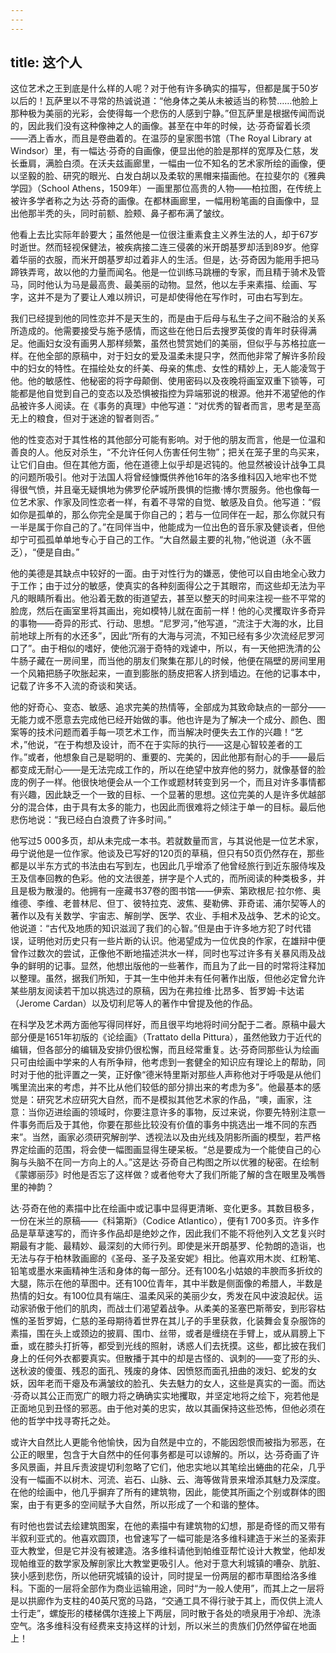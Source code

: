 ```yaml
---
---
---
```

title: 这个人
---




这位艺术之王到底是什么样的人呢？对于他有许多确实的描写，但都是属于50岁以后的！瓦萨里以不寻常的热诚说道：“他身体之美从未被适当的称赞……他脸上那种极为美丽的光彩，会使得每一个悲伤的人感到宁静。”但瓦萨里是根据传闻而说的，因此我们没有这种像神之人的画像。甚至在中年的时候，达·芬奇留着长须——洒上香水，而且是卷曲着的。在温莎的皇家图书馆（The Royal Library at Windsor）里，有一幅达·芬奇的自画像，便显出他的脸是那样的宽厚及仁慈，发长垂肩，满脸白须。在沃夫兹画廊里，一幅由一位不知名的艺术家所绘的画像，便以坚毅的脸、研究的眼光、白发白胡以及柔软的黑帽来描画他。在拉斐尔的《雅典学园》（School Athens，1509年）一画里那位高贵的人物——柏拉图，在传统上被许多学者称之为达·芬奇的画像。在都林画廊里，一幅用粉笔画的自画像中，显出他那半秃的头，同时前额、脸颊、鼻子都布满了皱纹。

他看上去比实际年龄要大；虽然他是一位很注重素食主义养生法的人，却于67岁时逝世。然而轻视保健法，被疾病接二连三侵袭的米开朗基罗却活到89岁。他穿着华丽的衣服，而米开朗基罗却过着非人的生活。但是，达·芬奇因为能用手把马蹄铁弄弯，故以他的力量而闻名。他是一位训练马跳栅的专家，而且精于骑术及管马，同时他认为马是最高贵、最美丽的动物。显然，他以左手来素描、绘画、写字，这并不是为了要让人难以辨识，可是却使得他在写作时，可由右写到左。

我们已经提到他的同性恋并不是天生的，而是由于后母与私生子之间不融洽的关系所造成的。他需要接受与施予感情，而这些在他日后去搜罗英俊的青年时获得满足。他画妇女没有画男人那样频繁，虽然也赞赏她们的美丽，但似乎与苏格拉底一样。在他全部的原稿中，对于妇女的爱及温柔未提只字，然而他非常了解许多阶段中的妇女的特性。在描绘处女的纤美、母亲的焦虑、女性的精妙上，无人能凌驾于他。他的敏感性、他秘密的将字母颠倒、使用密码以及夜晚将画室双重下锁等，可能都是他自觉到自己的变态以及恐惧被指控为异端邪说的根源。他并不渴望他的作品被许多人阅读。在《事务的真理》中他写道：“对优秀的智者而言，思考是至高无上的粮食，但对于迷途的智者则否。”

他的性变态对于其性格的其他部分可能有影响。对于他的朋友而言，他是一位温和善良的人。他反对杀生，“不允许任何人伤害任何生物”；把关在笼子里的鸟买来，让它们自由。但在其他方面，他在道德上似乎却是迟钝的。他显然被设计战争工具的问题所吸引。他对于法国人将曾经慷慨供养他16年的洛多维科囚入地牢也不觉得很气愤，并且毫无疑惧地为佛罗伦萨城所畏惧的恺撒·博尔贾服务。他也像每一位艺术家、作家及同性恋者一样，有着不寻常的自觉、敏感及自负。他写道：“假如你是孤单的，那么你完全是属于你自己的；若与一位同伴在一起，那么你就只有一半是属于你自己的了。”在同伴当中，他能成为一位出色的音乐家及健谈者，但他却宁可孤孤单单地专心于自己的工作。“大自然最主要的礼物，”他说道（永不匮乏），“便是自由。”

他的美德是其缺点中较好的一面。由于对性行为的嫌恶，使他可以自由地全心致力于工作；由于过分的敏感，使真实的各种刻面得公之于其眼帘，而这些却无法为平凡的眼睛所看出。他沿着无数的街道望去，甚至以整天的时间来注视一些不平常的脸庞，然后在画室里将其画出，宛如模特儿就在面前一样！他的心灵攫取许多奇异的事物——奇异的形式、行动、思想。“尼罗河，”他写道，“流注于大海的水，比目前地球上所有的水还多”，因此“所有的大海与河流，不知已经有多少次流经尼罗河口了”。由于相似的嗜好，使他沉溺于奇特的戏谑中，所以，有一天他把洗清的公牛肠子藏在一房间里，而当他的朋友们聚集在那儿的时候，他便在隔壁的房间里用一个风箱把肠子吹胀起来，一直到膨胀的肠皮把客人挤到墙边。在他的记事本中，记载了许多不入流的奇谈和笑话。

他的好奇心、变态、敏感、追求完美的热情等，全部成为其致命缺点的一部分——无能力或不愿意去完成他已经开始做的事。他也许是为了解决一个成分、颜色、图案等的技术问题而着手每一项艺术工作，而当解决时便失去工作的兴趣！“艺术，”他说，“在于构想及设计，而不在于实际的执行——这是心智较差者的工作。”或者，他想象自己是聪明的、重要的、完美的，因此他那有耐心的手——最后都变成无耐心——是无法完成工作的，所以在绝望中放弃他的努力，就像基督的脸庞的例子一样。他很快地便会从一个工作或题材转变到另一个，而且对许多事情都有兴趣，因此缺乏一个一致的目标、一个显著的思想。这位完美的人是许多优越部分的混合体，由于具有太多的能力，也因此而很难将之倾注于单一的目标。最后他悲伤地说：“我已经白白浪费了许多时间。”

他写过5 000多页，却从未完成一本书。若就数量而言，与其说他是一位艺术家，毋宁说他是一位作家。他谈及已写好的120页的草稿，但只有50页仍然存在，那些都是以半东方式的书法由右写到左，也因此几乎增添了他曾经旅行到近东服侍埃及王及信奉回教的色彩。他的文法很差，拼字是个人式的，而所阅读的种类极多，并且是极为散漫的。他拥有一座藏书37卷的图书馆——伊索、第欧根尼·拉尔修、奥维德、李维、老普林尼、但丁、彼特拉克、波焦、斐勒佛、菲奇诺、浦尔契等人的著作以及有关数学、宇宙志、解剖学、医学、农业、手相术及战争、艺术的论文。他说道：“古代及地质的知识滋润了我们的心智。”但是由于许多地方犯了时代错误，证明他对历史只有一些片断的认识。他渴望成为一位优良的作家，在雄辩中便曾作过数次的尝试，正像他不断地描述洪水一样，同时也写过许多有关暴风雨及战争的鲜明的记事。显然，他想出版他的一些著作，而且为了此一目的时常将注释加以整理。虽然，据我们所知，于其一生中他并未有任何著作出版，但他必定曾允许某些朋友阅读若干加以挑选过的原稿，因为在弗拉维·比昂多、哲罗姆·卡达诺（Jerome Cardan）以及切利尼等人的著作中曾提及他的作品。

在科学及艺术两方面他写得同样好，而且很平均地将时间分配于二者。原稿中最大部分便是1651年初版的《论绘画》（Trattato della Pittura），虽然他致力于近代的编辑，但各部分的编辑及安排仍很松懈，而且经常重复。达·芬奇同那些认为绘画只可由绘画中学来的人有所争辩，他考虑到一套健全的知识应有理论上的帮助，同时对于他的批评置之一笑，正好像“德米特里斯对那些人声称他对于呼吸是从他们嘴里流出来的考虑，并不比从他们较低的部分排出来的考虑为多”。他最基本的感觉是：研究艺术应研究大自然，而不是模拟其他艺术家的作品，“噢，画家，注意：当你迈进绘画的领域时，你要注意许多的事物，反过来说，你要先特别注意一件事务而后及于其他，你要在那些比较没有价值的事务中挑选出一堆不同的东西来”。当然，画家必须研究解剖学、透视法以及由光线及阴影所画的模型，若严格界定绘画的范围，将会使一幅图画显得生硬呆板。“总是要成为一个能使自己的心胸与头脑不在同一方向上的人。”这是达·芬奇自己构图之所以优雅的秘密。在绘制《蒙娜丽莎》时他是否忘了这样做？或者他夸大了我们所能了解的含在眼里及嘴唇里的神韵？

达·芬奇在他的素描中比在绘画中或记事中显得更清晰、变化更多。其数目极多，一份在米兰的原稿——《科第斯》（Codice Atlantico），便有1 700多页。许多作品是草草速写的，而许多作品却是绝妙之作，因此我们不能不将他列入文艺复兴时期最有才能、最精妙、最深刻的大师行列。即使是米开朗基罗、伦勃朗的造诣，也无法与存于柏林敦画廊的《圣母、圣子及圣安妮》相比。他喜欢用木炭、红粉笔、铅笔或墨水来画精神生活和身体的每一部分。还有100名小姑娘的丰腴而多折纹的大腿，陈示在他的草图中。还有100位青年，其中半数是侧面像的希腊人，半数是热情的妇女。有100位具有端庄、温柔风采的美丽少女，秀发在风中波浪起伏。运动家骄傲于他们的肌肉，而战士们渴望着战争。从柔美的圣塞巴斯蒂安，到形容枯憔的圣哲罗姆，仁慈的圣母期待着世界在其儿子的手里获救，化装舞会复杂服饰的素描，围在头上或颈边的披肩、围巾、丝带，或者是缠绕在手臂上，或从肩膀上下垂，或在膝头打折等，都受到光线的照射，诱惑人们去抚摸。这些，都比披在我们身上的任何外衣都要真实。但散播于其中的却是古怪的、讽刺的——变了形的头、送秋波的傻蛋、残忍的面孔、残废的身体、因愤怒而面孔扭曲的泼妇、蛇发的女妖，因年老而干瘪及布满皱纹的脸孔、失去魅力的女人，这些是真实的一面。而达·芬奇以其公正而宽广的眼力将之确确实实地攫取，并坚定地将之绘下，宛若他是正面地见到丑怪的邪恶。由于他对美的忠实，故以其画保持这些恐怖，但他必须在他的哲学中找寻寄托之处。

或许大自然比人更能令他愉快，因为自然是中立的，不能因怨恨而被指为邪恶，在公正的眼里，包含于大自然中的任何事务都是可以谅解的。所以，达·芬奇画了许多风景画，并且斥责波提切利忽略了它们，他忠实地以其笔绘出蜷曲的花朵，几乎没有一幅画不以树木、河流、岩石、山脉、云、海等做背景来增添其魅力及深度。在他的绘画中，他几乎摒弃了所有的建筑物，因此，能使其所画之个别或群体的图案，由于有更多的空间赋予大自然，所以形成了一个和谐的整体。

有时他也尝试去绘建筑图案，在他的素描中有建筑物的幻想，那是奇怪的而又带有半叙利亚式的。他喜欢圆顶，也曾速写了一幅可能是洛多维科建造于米兰的圣索菲亚大教堂，但是它并没有被建造。洛多维科请他到帕维亚帮忙设计大教堂，他却发现帕维亚的数学家及解剖家比大教堂更吸引人。他对于意大利城镇的嘈杂、肮脏、狭小感到悲伤，所以他研究城镇的设计，同时提呈一份两层的都市草图给洛多维科。下面的一层将全部作为商业运输用途，同时“为一般人使用”，而其上之一层将是以拱廊作为支柱的40英尺宽的马路，“交通工具不得行驶于其上，而仅供上流人士行走”，螺旋形的楼梯偶尔连接上下两层，同时散于各处的喷泉用于冷却、洗涤空气。洛多维科没有经费来支持这样的计划，所以米兰的贵族们仍然停留在地面上！